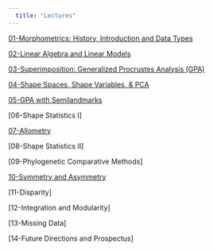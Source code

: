 ```yaml
---
  title: "Lectures"
---
```


[01-Morphometrics: History, Introduction and Data Types](https://geomorphR.github.io/GMcourse/Lectures/01-IntroHistory.html)

[02-Linear Algebra and Linear Models](https://geomorphR.github.io/GMcourse/Lectures/02-LinearAlgebra.html)

[03-Superimposition: Generalized Procrustes Analysis (GPA)](https://geomorphR.github.io/GMcourse/Lectures/03-Superimposition.html)

[04-Shape Spaces, Shape Variables, & PCA](https://geomorphR.github.io/GMcourse/Lectures/04-ShapeVariablesSpaces.html)

[05-GPA with Semilandmarks](https://geomorphR.github.io/GMcourse/Lectures/05-Semilandmarks.html)

[06-Shape Statistics I]

[07-Allometry](https://geomorphR.github.io/GMcourse/Lectures/07-Allometry.html)

[08-Shape Statistics II]

[09-Phylogenetic Comparative Methods]

[10-Symmetry and Asymmetry](https://geomorphR.github.io/GMcourse/Lectures/10-Asymmetry.html)

[11-Disparity]

[12-Integration and Modularity]

[13-Missing Data]

[14-Future Directions and Prospectus]
